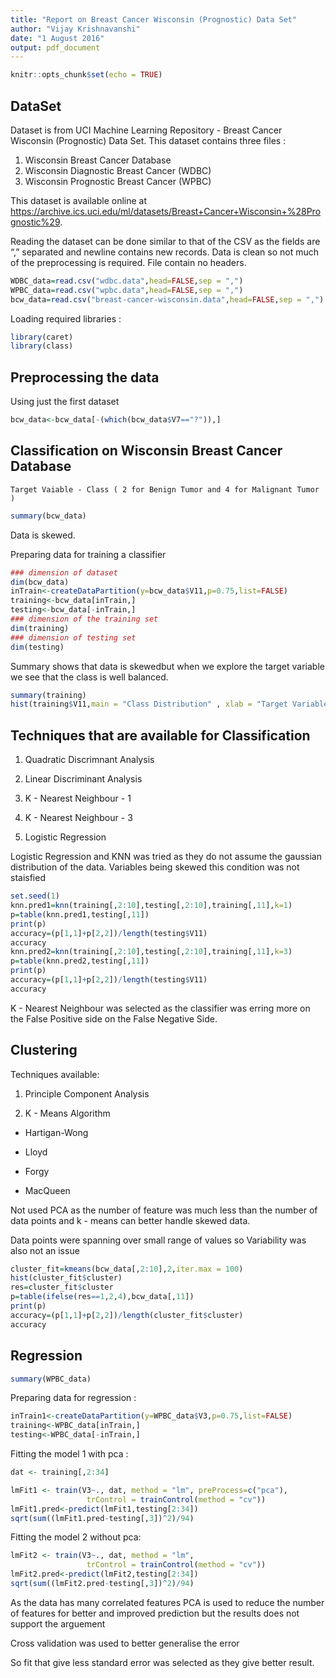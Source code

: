 ```yaml
---
title: "Report on Breast Cancer Wisconsin (Prognostic) Data Set"
author: "Vijay Krishnavanshi"
date: "1 August 2016"
output: pdf_document
---
```


```r
knitr::opts_chunk$set(echo = TRUE)
```

## DataSet

Dataset is from UCI Machine Learning Repository - Breast Cancer Wisconsin (Prognostic) Data Set. This dataset contains three files :

1) Wisconsin Breast Cancer Database
2) Wisconsin Diagnostic Breast Cancer (WDBC)
3) Wisconsin Prognostic Breast Cancer (WPBC)

This dataset is available online at <https://archive.ics.uci.edu/ml/datasets/Breast+Cancer+Wisconsin+%28Prognostic%29>.

Reading the dataset can be done similar to that of the CSV as the fields are "," separated and newline contains new records. Data is clean so not much of the preprocessing is required. File contain no headers. 

```r
WDBC_data=read.csv("wdbc.data",head=FALSE,sep = ",")
WPBC_data=read.csv("wpbc.data",head=FALSE,sep = ",")
bcw_data=read.csv("breast-cancer-wisconsin.data",head=FALSE,sep = ",")
```
Loading required libraries : 

```r
library(caret)
library(class)
```
## Preprocessing the data
Using just the first dataset 
```r
bcw_data<-bcw_data[-(which(bcw_data$V7=="?")),]
```


## Classification on Wisconsin Breast Cancer Database
    Target Vaiable - Class ( 2 for Benign Tumor and 4 for Malignant Tumor )

```r
summary(bcw_data)
```
Data is skewed.

Preparing data for training a classifier
```r
### dimension of dataset
dim(bcw_data)
inTrain<-createDataPartition(y=bcw_data$V11,p=0.75,list=FALSE)
training<-bcw_data[inTrain,]
testing<-bcw_data[-inTrain,]
### dimension of the training set 
dim(training)
### dimension of testing set 
dim(testing)
```
Summary shows that data is skewedbut when we explore the target variable we see that the class is well balanced. 

```r
summary(training)
hist(training$V11,main = "Class Distribution" , xlab = "Target Variable" )
```
## Techniques that are available for Classification 

1. Quadratic Discrimnant Analysis

2. Linear Discriminant Analysis

3. K - Nearest Neighbour - 1

4. K - Nearest Neighbour - 3

5. Logistic Regression 

Logistic Regression and KNN was tried as they do not assume the gaussian 
distribution of the data. Variables being skewed this condition was not staisfied 

```r
set.seed(1)
knn.pred1=knn(training[,2:10],testing[,2:10],training[,11],k=1)
p=table(knn.pred1,testing[,11])
print(p)
accuracy=(p[1,1]+p[2,2])/length(testing$V11)
accuracy
knn.pred2=knn(training[,2:10],testing[,2:10],training[,11],k=3)
p=table(knn.pred2,testing[,11])
print(p)
accuracy=(p[1,1]+p[2,2])/length(testing$V11)
accuracy

```

K - Nearest Neighbour was selected as the classifier was erring more on the False Positive side on the False Negative Side.

## Clustering 
Techniques available:

1. Principle Component Analysis

2. K - Means Algorithm

  - Hartigan-Wong

  - Lloyd

  - Forgy

  - MacQueen


Not used PCA as the number of feature was much less than the number of data points
and k - means can better handle skewed data.

Data points were spanning over small range of values so Variability was also not an 
issue

```r
cluster_fit=kmeans(bcw_data[,2:10],2,iter.max = 100)
hist(cluster_fit$cluster)
res=cluster_fit$cluster
p=table(ifelse(res==1,2,4),bcw_data[,11])
print(p)
accuracy=(p[1,1]+p[2,2])/length(cluster_fit$cluster)
accuracy
```
## Regression 
```r
summary(WPBC_data)
```

Preparing data for regression :
```r
inTrain1<-createDataPartition(y=WPBC_data$V3,p=0.75,list=FALSE)
training<-WPBC_data[inTrain,]
testing<-WPBC_data[-inTrain,]
```

Fitting the model 1 with pca : 
```r
dat <- training[,2:34]

lmFit1 <- train(V3~., dat, method = "lm", preProcess=c("pca"), 
                 trControl = trainControl(method = "cv"))
lmFit1.pred<-predict(lmFit1,testing[2:34])
sqrt(sum((lmFit1.pred-testing[,3])^2)/94)
```
Fitting the model 2 without pca: 
```r
lmFit2 <- train(V3~., dat, method = "lm", 
                 trControl = trainControl(method = "cv"))
lmFit2.pred<-predict(lmFit2,testing[2:34])
sqrt(sum((lmFit2.pred-testing[,3])^2)/94)
```

As the data has many correlated features PCA is used to reduce the number of features for better and improved prediction but the results does not support the arguement

Cross validation was used to better generalise the error

So fit that give less standard error was selected as they give better result.
